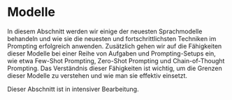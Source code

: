 # Modelle


In diesem Abschnitt werden wir einige der neuesten Sprachmodelle behandeln und wie sie die neuesten und fortschrittlichsten Techniken im Prompting erfolgreich anwenden. Zusätzlich gehen wir auf die Fähigkeiten dieser Modelle bei einer Reihe von Aufgaben und Prompting-Setups ein, wie etwa Few-Shot Prompting, Zero-Shot Prompting und Chain-of-Thought Prompting. Das Verständnis dieser Fähigkeiten ist wichtig, um die Grenzen dieser Modelle zu verstehen und wie man sie effektiv einsetzt.

<Callout emoji="⚠️">
  Dieser Abschnitt ist in intensiver Bearbeitung.
</Callout>

